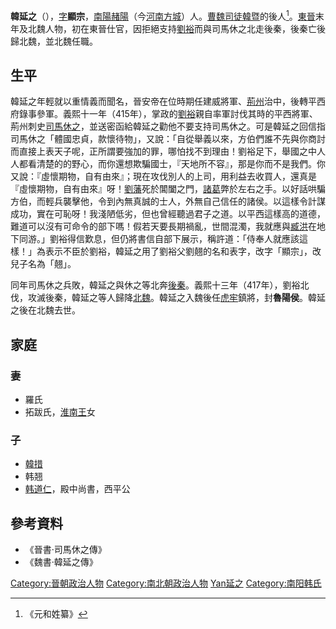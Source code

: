 '''韓延之'''（{{bd|？||？||catIdx=Han韓延之}}），[[表字|字]]'''顯宗'''，[[南陽|南陽]][[赭陽|赭陽]]（今[[河南|河南]][[方城|方城]]）人。[[曹魏|曹魏]][[司徒|司徒]][[韓暨|韓暨]]的後人<ref>《元和姓纂》</ref>。[[東晉|東晉]]末年及北魏人物，初在東晉仕官，因拒絕支持[[劉裕|劉裕]]而與司馬休之北走後秦，後秦亡後歸北魏，並北魏任職。

== 生平 ==
韓延之年輕就以重情義而聞名，晉安帝在位時期任建威將軍、[[荊州_(古代)|荊州]]治中，後轉平西府錄事參軍。義熙十一年（415年），掌政的[[劉裕|劉裕]]親自率軍討伐其時的平西將軍、荊州刺史[[司馬休之|司馬休之]]，並送密函給韓延之勸他不要支持司馬休之。可是韓延之回信指司馬休之「體國忠貞，款懷待物」，又說：「自從舉義以來，方伯們誰不先與你商討而直接上表天子呢，正所謂要強加的罪，哪怕找不到理由！劉裕足下，舉國之中人人都看清楚的的野心，而你還想欺騙國士，『天地所不容』，那是你而不是我們。你又說：『虛懷期物，自有由來』；現在攻伐別人的上司，用利益去收買人，還真是『虛懷期物，自有由來』呀！[[劉藩|劉藩]]死於閶闔之門，[[諸葛長民|諸葛]]弊於左右之手。以好話哄騙方伯，而輕兵襲擊他，令到內無真誠的士人，外無自己信任的諸侯。以這樣令計謀成功，實在可恥呀！我淺陋低劣，但也曾經聽過君子之道。以平西這樣高的道德，難道可以沒有可命令的部下嗎！假若天要長期禍亂，世間混濁，我就應與[[臧洪|臧洪]]在地下同游。」劉裕得信歎息，但仍將書信自部下展示，稱許道：「侍奉人就應該這樣！」為表示不臣於劉裕，韓延之用了劉裕父劉翹的名和表字，改字「顯宗」，改兒子名為「翹」。

同年司馬休之兵敗，韓延之與休之等北奔[[後秦|後秦]]。義熙十三年（417年），劉裕北伐，攻滅後秦，韓延之等人歸降[[北魏|北魏]]。韓延之入魏後任[[虎牢|虎牢]]鎮將，封'''魯陽侯'''。韓延之後在北魏去世。

== 家庭 ==
=== 妻 ===
*羅氏
*拓跋氏，[[拓跋他|淮南王]]女

=== 子 ===
*[[韓措|韓措]]
*韩翘
*[[韩道仁|韩道仁]]，殿中尚書，西平公

== 參考資料 ==
*《晉書·司馬休之傳》
*《魏書·韓延之傳》

{{DEFAULTSORT:Han韓延之}}
[[Category:晉朝政治人物|Category:晉朝政治人物]]
[[Category:南北朝政治人物|Category:南北朝政治人物]]
[[Category:韓姓|Yan延之]]
[[Category:南阳韩氏|Category:南阳韩氏]]